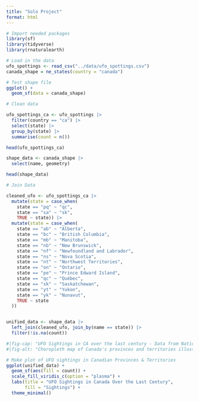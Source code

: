 ```yaml
---
title: "Solo Project"
format: html
---
```


```r
# Import needed packages
library(sf)
library(tidyverse)
library(rnaturalearth)
```

```r
# Load in the data
ufo_spottings <- read_csv("../data/ufo_spottings.csv")
canada_shape = ne_states(country = "canada")
```

```r
# Test shape file 
ggplot() +
  geom_sf(data = canada_shape)
```

```r
# Clean data 

ufo_spottings_ca <- ufo_spottings |>
  filter(country == "ca") |>
  select(state) |>
  group_by(state) |>
  summarise(count = n())

head(ufo_spottings_ca)

shape_data <- canada_shape |>
  select(name, geometry)

head(shape_data)
```

```r
# Join Data 

cleaned_ufo <- ufo_spottings_ca |>
  mutate(state = case_when(
    state == "pq" ~ "qc",
    state == "sa" ~ "sk",
    TRUE ~ state)) |>
  mutate(state = case_when(
    state == "ab" ~ "Alberta",
    state == "bc" ~ "British Columbia",
    state == "mb" ~ "Manitoba",
    state == "nb" ~ "New Brunswick",
    state == "nf" ~ "Newfoundland and Labrador",
    state == "ns" ~ "Nova Scotia",
    state == "nt" ~ "Northwest Territories",
    state == "on" ~ "Ontario",
    state == "pe" ~ "Prince Edward Island",
    state == "qc" ~ "Québec",
    state == "sk" ~ "Saskatchewan",
    state == "yt" ~ "Yukon",
    state == "yk" ~ "Nunavut",
    TRUE ~ state  
  ))


unified_data <- shape_data |> 
  left_join(cleaned_ufo, join_by(name == state)) |>
  filter(!is.na(count))
```

```r
#|fig-cap: "UFO Sightings in CA over the last century - Data from National UFO Reporting Center, made by Julia Prewitt"
#|fig-alt: "Choropleth map of Canada's provinces and territories illustrating UFO Sightings in CA over the last century. Provinces further north have few sightings in comparison to more southern provinces. "

# Make plot of UFO sightings in Canadian Provinces & Territories
ggplot(unified_data) +
  geom_sf(aes(fill = count)) +
  scale_fill_viridis_c(option = "plasma") +
  labs(title = "UFO Sightings in Canada Over the Last Century",
       fill = "Sightings") +
  theme_minimal()

```


